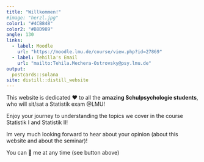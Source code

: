 ```yaml
---
title: "Willkommen!"
#image: "herzl.jpg"
color1: "#4CB848"
color2: "#B8D989"
angle: 130
links:
  - label: Moodle
    url: "https://moodle.lmu.de/course/view.php?id=27869"
  - label: Tehilla's Email
    url: "mailto:Tehila.Mechera-Ostrovsky@psy.lmu.de"
output:
  postcards::solana
site: distill::distill_website
---
```

 

This website is dedicated ❤️ to all the **amazing Schulpsychologie students**, who will sit/sat a Statistik exam  @LMU!

Enjoy your journey to understanding the topics we cover in the course Statistik I and Statistik II! 


Im very much looking forward to hear about your opinion (about this website and about the seminar)! 


You can 📧 me at any time (see button above) 